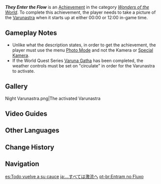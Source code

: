 {{Achievement Infobox
|id           = 81257
|order id     = 1243
|category     = Wonders of the World
|description  = Use your [[Kamera]] to capture the moment when the Varunastra starts up.
|requirements = Use [[Photo Mode]] to take a picture of the [[Varuna Contraption|Varunastra]] at 00:00 or 12:00.
|primogems    = 5
|tracking     = 
|topic        = 
|hidden       = 1
|type         = Exploration
}}
'''''They Enter the Flow''''' is an [[Achievement]] in the category ''[[Wonders of the World]]''. To complete this achievement, the player needs to take a picture of the [[Varuna Contraption|Varunastra]] when it starts up at either 00:00 or 12:00 in-game time.

==Gameplay Notes==
* Unlike what the description states, in order to get the achievement, the player must use the menu [[Photo Mode]] and not the Kamera or [[Special Kamera]].
* If the World Quest Series [[Varuna Gatha]] has been completed, the weather controls must be set on "circulate" in order for the Varunastra to activate.
<!--
==Trivia==
-->

==Gallery==
<gallery>
Night Varunastra.png|The activated Varunastra
</gallery>

==Video Guides==
{{EVT
|video1   = https://youtu.be/8pvw03duxY4
|caption1 = They Enter the Flow Guide

|video2   = https://youtu.be/kXLXGP_MKos
|caption2 = Hidden Achievement Sumeru: They Enter the Flow
}}

==Other Languages==
{{Other Languages
|en      = They Enter the Flow
|zhs     = …都汇进了激流
|zhs_rm  = ...Dōu Huìjìnle Jīliú
|zht     = …都流入了激流
|zht_rm  = ...Dōu Huìjìnle Jīliú
|zh_tl   = 
|ja      = …すべては激流へ
|ja_rm   = ...Subete wa Gekiryuu he
|ja_tl   = ...All Into the Torrent
|ko      = …전부 급류로 흘러들었다
|ko_rm   = ...Jeonbu Geumnyuro Heulleodeureottta
|ko_tl   = ...Everything Flowed Into the Strong Current
|es      = Todo vuelve a su cauce
|es_tl   = Everything Returns to Its Riverbed
|es_note = This is an idiom meaning "Everything goes back to normal."
|fr      = Et que ça coule&nbsp;!
|fr_tl   = Make it Flow!
|ru      = Они входят в поток
|ru_tl   = They Enter the Stream
|th      = ...ต่างไหลรวมสู่กระแสน้ำ
|th_rm   = 
|th_tl   = 
|vi      = ...Đều Tụ Lại Thành Dòng
|vi_tl   = 
|de      = ...&nbsp;Alles in die Stromschnellen
|de_tl   = ...All Into the Torrents
|id      = Memasuki Aliran
|id_tl   = Entering the Flow
|pt      = Entram no Fluxo
|pt_tl   = 
|tr      = Akışa Katılanlar
|tr_tl   = The Ones that Joined the Flow
|it      = Seguire la corrente
|it_tl   = 
}}

==Change History==
{{Change History|3.0}}
<!--
==References==
{{Reflist}}
-->
==Navigation==
{{Achievement Navbox}}

[[es:Todo vuelve a su cauce]]
[[ja:…すべては激流へ]]
[[pt-br:Entram no Fluxo]]